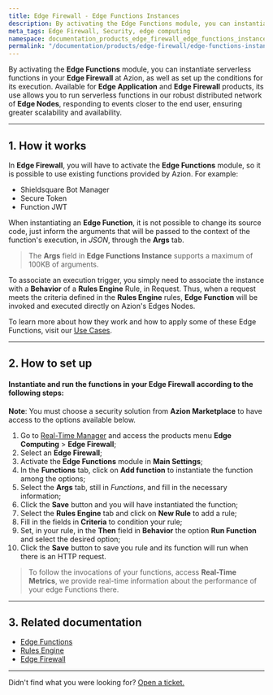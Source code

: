```yaml
---
title: Edge Firewall - Edge Functions Instances
description: By activating the Edge Functions module, you can instantiate serverless functions in your *Edge Firewall* at Azion, as well as set up the conditions for its execution.
meta_tags: Edge Firewall, Security, edge computing
namespace: documentation_products_edge_firewall_edge_functions_instances
permalink: "/documentation/products/edge-firewall/edge-functions-instances/"
---
```


By activating the **Edge Functions** module, you can instantiate serverless functions in your **Edge Firewall** at Azion, as well as set up the conditions for its execution. Available for **Edge Application** and **Edge Firewall** products, its use allows you to run serverless functions in our robust distributed network of **Edge Nodes**, responding to events closer to the end user, ensuring greater scalability and availability.

---

## 1. How it works

In **Edge Firewall**, you will have to activate the **Edge Functions** module, so it is possible to use existing functions provided by Azion. For example:

* Shieldsquare Bot Manager
* Secure Token
* Function JWT

When instantiating an **Edge Function**, it is not possible to change its source code, just inform the arguments that will be passed to the context of the function's execution, in *JSON*, through the **Args** tab.

> The **Args** field in **Edge Functions Instance** supports a maximum of 100KB of arguments.

To associate an execution trigger, you simply need to associate the instance with a **Behavior** of a **Rules Engine** Rule, in Request. Thus, when a request meets the criteria defined in the **Rules Engine** rules, **Edge Function** will be invoked and executed directly on Azion's Edges Nodes.

To learn more about how they work and how to apply some of these Edge Functions, visit our [Use Cases](https://www.azion.com/en/documentation/use-cases/).

---

## 2. How to set up

#### Instantiate and run the functions in your Edge Firewall according to the following steps:

**Note**: You must choose a security solution from **Azion Marketplace** to have access to the options available below.

1.  Go to [Real-Time Manager](https://manager.azion.com/) and access the products menu **Edge Computing** > **Edge  Firewall**;
2.  Select an **Edge Firewall**;
3.  Activate the **Edge Functions** module in **Main Settings**;
4.  In the **Functions** tab, click  on **Add function** to instantiate the function among the options;
5.  Select the **Args** tab, still in *Functions*, and fill in the necessary information;
6.  Click the **Save** button and you will have instantiated the function;
7.  Select the **Rules Engine** tab and click on **New Rule** to add a rule;
8.  Fill in the fields in **Criteria** to condition your rule;
9.  Set, in your rule, in the **Then** field in **Behavior** the option **Run Function** and select the desired option;
10.  Click the **Save** button to save you rule and its function will run when there is an HTTP request.

> To follow the invocations of your functions, access **Real-Time Metrics**, we provide real-time information about the performance of your edge Functions there.

---

## 3. Related documentation

* [Edge Functions](/en/documentation/products/edge-application/edge-functions/)
* [Rules Engine](/en/documentation/products/edge-application/rules-engine/)
* [Edge Firewall](/en/documentation/products/edge-firewall/)

---

Didn't find what you were looking for? [Open a ticket.](https://tickets.azion.com/)
